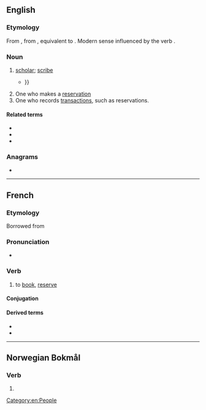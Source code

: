 {{also|Booker}}
==English==

===Etymology===
From {{inh|en|enm|bokere}}, from {{inh|en|ang|bōcere|t=a bookman; writer; scribe; author; learned man; scholar; instructor}}, equivalent to {{suffix|en|book|er}}. Modern sense influenced by the verb {{m|en|book|to book}}.

===Noun===
{{en-noun}}

# {{lb|en|obsolete}} [[scholar]]; [[scribe]]
#* {{quote-book|lang=en|year=1711|author=Martin Parker|author2=‎William Wagstaffe (M.D.)|title=The king enjoyes his own again|passage=What '''Booker''' doth prognosticate Concerning Kings or Kingdoms State {{...}}}}
# One who makes a [[reservation]]
# One who records [[transactions]], such as reservations.

====Related terms====
* {{l|en|book}}
* {{l|en|bookie}}
* {{l|en|booking}}

===Anagrams===
* {{anagrams|en|a=bekoor|Brooke|brooke|rebook}}

[[Category:en:People]]

----

==French==

===Etymology===
Borrowed from {{bor|fr|en|book}} {{suffix|fr||er}}

===Pronunciation===
* {{fr-IPA|bouker|pos=v}}

===Verb===
{{fr-verb}}

# to [[book]], [[reserve]]

====Conjugation====
{{fr-conj-auto|pron=bouker}}

====Derived terms====
* {{l|fr|overbooker}}
* {{l|fr|surbooker}}

----
==Norwegian Bokmål==

===Verb===
{{nb-verb-form}}

# {{form of|present tense|booke|lang=nb}}